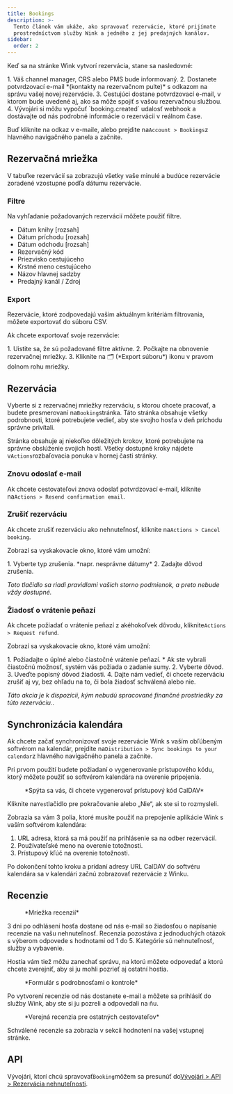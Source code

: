 ```yaml
---
title: Bookings
description: >-
  Tento článok vám ukáže, ako spravovať rezervácie, ktoré prijímate
  prostredníctvom služby Wink a jedného z jej predajných kanálov.
sidebar:
  order: 2
---
```


Keď sa na stránke Wink vytvorí rezervácia, stane sa nasledovné:

<Steps>
  1. Váš channel manager, CRS alebo PMS bude informovaný.
  2. Dostanete potvrdzovací e-mail *(kontakty na rezervačnom pulte)* s odkazom na správu vašej novej rezervácie.
  3. Cestujúci dostane potvrdzovací e-mail, v ktorom bude uvedené aj, ako sa môže spojiť s vašou rezervačnou službou.
  4. Vývojári si môžu vypočuť `booking.created` udalosť webhook a dostávajte od nás podrobné informácie o rezervácii v reálnom čase.
</Steps>


Buď kliknite na odkaz v e-maile, alebo prejdite na`Account > Bookings`z hlavného navigačného panela a začnite.

## Rezervačná mriežka

V tabuľke rezervácií sa zobrazujú všetky vaše minulé a budúce rezervácie zoradené vzostupne podľa dátumu rezervácie.

### Filtre

Na vyhľadanie požadovaných rezervácií môžete použiť filtre.

* Dátum knihy \[rozsah]
* Dátum príchodu \[rozsah]
* Dátum odchodu \[rozsah]
* Rezervačný kód
* Priezvisko cestujúceho
* Krstné meno cestujúceho
* Názov hlavnej sadzby
* Predajný kanál / Zdroj

### Export

Rezervácie, ktoré zodpovedajú vašim aktuálnym kritériám filtrovania, môžete exportovať do súboru CSV.

Ak chcete exportovať svoje rezervácie:

<Steps>
  1. Uistite sa, že sú požadované filtre aktívne.
  2. Počkajte na obnovenie rezervačnej mriežky.
  3. Kliknite na 🗂️ (*Export súboru*) ikonu v pravom dolnom rohu mriežky.
</Steps>


## Rezervácia

Vyberte si z rezervačnej mriežky rezerváciu, s ktorou chcete pracovať, a budete presmerovaní na`Booking`stránka.
Táto stránka obsahuje všetky podrobnosti, ktoré potrebujete vedieť, aby ste svojho hosťa v deň príchodu správne privítali.

Stránka obsahuje aj niekoľko dôležitých krokov, ktoré potrebujete na správne obslúženie svojich hostí. Všetky dostupné kroky nájdete v`Actions`rozbaľovacia ponuka v hornej časti stránky.

### Znovu odoslať e-mail

Ak chcete cestovateľovi znova odoslať potvrdzovací e-mail, kliknite na`Actions > Resend confirmation email`.

### Zrušiť rezerváciu

Ak chcete zrušiť rezerváciu ako nehnuteľnosť, kliknite na`Actions > Cancel booking`.

Zobrazí sa vyskakovacie okno, ktoré vám umožní:

<Steps>
  1. Vyberte typ zrušenia. *napr. nesprávne dátumy*
  2. Zadajte dôvod zrušenia.
</Steps>


*Toto tlačidlo sa riadi pravidlami vašich storno podmienok, a preto nebude vždy dostupné.*

### Žiadosť o vrátenie peňazí

Ak chcete požiadať o vrátenie peňazí z akéhokoľvek dôvodu, kliknite`Actions > Request refund`.

Zobrazí sa vyskakovacie okno, ktoré vám umožní:

<Steps>
  1. Požiadajte o úplné alebo čiastočné vrátenie peňazí.
     * Ak ste vybrali čiastočnú možnosť, systém vás požiada o zadanie sumy.
  2. Vyberte dôvod.
  3. Uveďte popisný dôvod žiadosti.
  4. Dajte nám vedieť, či chcete rezerváciu zrušiť aj vy, bez ohľadu na to, či bola žiadosť schválená alebo nie.
</Steps>


*Táto akcia je k dispozícii, kým nebudú spracované finančné prostriedky za túto rezerváciu.*.

## Synchronizácia kalendára

Ak chcete začať synchronizovať svoje rezervácie Wink s vaším obľúbeným softvérom na kalendár, prejdite na`Distribution > Sync bookings to your calendar`z hlavného navigačného panela a začnite.

Pri prvom použití budete požiadaní o vygenerovanie prístupového kódu, ktorý môžete použiť so softvérom kalendára na overenie pripojenia.

<figure>
  <CloudinaryImage width="350" height="188" resize="scale" quality="best" alt="Vygenerovať prístupový kód" src="academy/caldav-pass-code" errorImage="noimage_opaque_nyrtl0.png" />

  <figcaption>*Spýta sa vás, či chcete vygenerovať prístupový kód CalDAV*</figcaption>
</figure>


Kliknite na`Yes`tlačidlo pre pokračovanie alebo „Nie“, ak ste si to rozmysleli.

Zobrazia sa vám 3 polia, ktoré musíte použiť na prepojenie aplikácie Wink s vaším softvérom kalendára:

1. URL adresa, ktorá sa má použiť na prihlásenie sa na odber rezervácií.
2. Používateľské meno na overenie totožnosti.
3. Prístupový kľúč na overenie totožnosti.

Po dokončení tohto kroku a pridaní adresy URL CalDAV do softvéru kalendára sa v kalendári začnú zobrazovať rezervácie z Winku.

## Recenzie

<figure>
  <CloudinaryImage width="700" height="151" resize="scale" quality="best" alt="Mriežka recenzií" src="academy/reviews" errorImage="noimage_opaque_nyrtl0.png" />

  <figcaption>*Mriežka recenzií*</figcaption>
</figure>


3 dni po odhlásení hosťa dostane od nás e-mail so žiadosťou o napísanie recenzie na vašu nehnuteľnosť.
Recenzia pozostáva z jednoduchých otázok s výberom odpovede s hodnotami od 1 do 5. Kategórie sú nehnuteľnosť, služby a vybavenie.

Hostia vám tiež môžu zanechať správu, na ktorú môžete odpovedať a ktorú chcete zverejniť, aby si ju mohli pozrieť aj ostatní hostia.

<figure>
  <CloudinaryImage width="700" height="421" resize="scale" quality="best" alt="Schváliť recenziu" src="academy/review-details" errorImage="noimage_opaque_nyrtl0.png" />

  <figcaption>*Formulár s podrobnosťami o kontrole*</figcaption>
</figure>


Po vytvorení recenzie od nás dostanete e-mail a môžete sa prihlásiť do služby Wink, aby ste si ju pozreli a odpovedali na ňu.

<figure>
  <CloudinaryImage width="350" height="355" resize="scale" quality="best" alt="Verejné preskúmanie" src="academy/public-review" errorImage="noimage_opaque_nyrtl0.png" />

  <figcaption>*Verejná recenzia pre ostatných cestovateľov*</figcaption>
</figure>


Schválené recenzie sa zobrazia v sekcii hodnotení na vašej vstupnej stránke.

## API

Vývojári, ktorí chcú spravovať`Booking`môžem sa presunúť do[Vývojári > API > Rezervácia nehnuteľnosti](/developers/apis/#property-booking-api).

